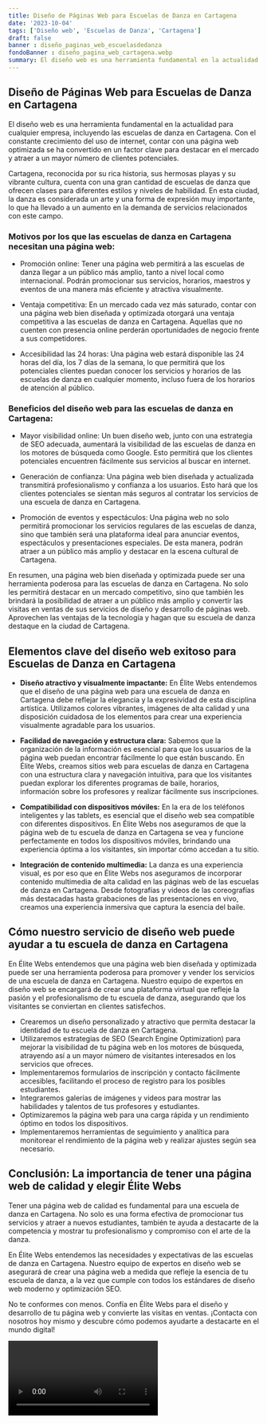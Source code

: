 ```yaml
---
title: Diseño de Páginas Web para Escuelas de Danza en Cartagena
date: '2023-10-04'
tags: ['Diseño web', 'Escuelas de Danza', 'Cartagena']
draft: false
banner : diseño_paginas_web_escuelasdedanza
fondoBanner : diseño_pagina_web_cartagena.webp
summary: El diseño web es una herramienta fundamental en la actualidad para cualquier empresa, incluyendo las escuelas de danza en Cartagena. Con el constante crecimiento del uso de internet, contar con una página web optimizada se ha convertido en un factor clave para destacar en el mercado y atraer a un mayor número de clientes potenciales.
---
```


## Diseño de Páginas Web para Escuelas de Danza en Cartagena

El diseño web es una herramienta fundamental en la actualidad para cualquier empresa, incluyendo las escuelas de danza en Cartagena. Con el constante crecimiento del uso de internet, contar con una página web optimizada se ha convertido en un factor clave para destacar en el mercado y atraer a un mayor número de clientes potenciales.

Cartagena, reconocida por su rica historia, sus hermosas playas y su vibrante cultura, cuenta con una gran cantidad de escuelas de danza que ofrecen clases para diferentes estilos y niveles de habilidad. En esta ciudad, la danza es considerada un arte y una forma de expresión muy importante, lo que ha llevado a un aumento en la demanda de servicios relacionados con este campo.

### Motivos por los que las escuelas de danza en Cartagena necesitan una página web:

- Promoción online: Tener una página web permitirá a las escuelas de danza llegar a un público más amplio, tanto a nivel local como internacional. Podrán promocionar sus servicios, horarios, maestros y eventos de una manera más eficiente y atractiva visualmente.

- Ventaja competitiva: En un mercado cada vez más saturado, contar con una página web bien diseñada y optimizada otorgará una ventaja competitiva a las escuelas de danza en Cartagena. Aquellas que no cuenten con presencia online perderán oportunidades de negocio frente a sus competidores.

- Accesibilidad las 24 horas: Una página web estará disponible las 24 horas del día, los 7 días de la semana, lo que permitirá que los potenciales clientes puedan conocer los servicios y horarios de las escuelas de danza en cualquier momento, incluso fuera de los horarios de atención al público.

### Beneficios del diseño web para las escuelas de danza en Cartagena:

- Mayor visibilidad online: Un buen diseño web, junto con una estrategia de SEO adecuada, aumentará la visibilidad de las escuelas de danza en los motores de búsqueda como Google. Esto permitirá que los clientes potenciales encuentren fácilmente sus servicios al buscar en internet.

- Generación de confianza: Una página web bien diseñada y actualizada transmitirá profesionalismo y confianza a los usuarios. Esto hará que los clientes potenciales se sientan más seguros al contratar los servicios de una escuela de danza en Cartagena.

- Promoción de eventos y espectáculos: Una página web no solo permitirá promocionar los servicios regulares de las escuelas de danza, sino que también será una plataforma ideal para anunciar eventos, espectáculos y presentaciones especiales. De esta manera, podrán atraer a un público más amplio y destacar en la escena cultural de Cartagena.

En resumen, una página web bien diseñada y optimizada puede ser una herramienta poderosa para las escuelas de danza en Cartagena. No solo les permitirá destacar en un mercado competitivo, sino que también les brindará la posibilidad de atraer a un público más amplio y convertir las visitas en ventas de sus servicios de diseño y desarrollo de páginas web. Aprovechen las ventajas de la tecnología y hagan que su escuela de danza destaque en la ciudad de Cartagena.

<GifSeo />

<Cta />

## **Elementos clave del diseño web exitoso para Escuelas de Danza en Cartagena**

- **Diseño atractivo y visualmente impactante:** En Élite Webs entendemos que el diseño de una página web para una escuela de danza en Cartagena debe reflejar la elegancia y la expresividad de esta disciplina artística. Utilizamos colores vibrantes, imágenes de alta calidad y una disposición cuidadosa de los elementos para crear una experiencia visualmente agradable para los usuarios.

- **Facilidad de navegación y estructura clara:** Sabemos que la organización de la información es esencial para que los usuarios de la página web puedan encontrar fácilmente lo que están buscando. En Élite Webs, creamos sitios web para escuelas de danza en Cartagena con una estructura clara y navegación intuitiva, para que los visitantes puedan explorar los diferentes programas de baile, horarios, información sobre los profesores y realizar fácilmente sus inscripciones.

- **Compatibilidad con dispositivos móviles:** En la era de los teléfonos inteligentes y las tablets, es esencial que el diseño web sea compatible con diferentes dispositivos. En Élite Webs nos aseguramos de que la página web de tu escuela de danza en Cartagena se vea y funcione perfectamente en todos los dispositivos móviles, brindando una experiencia óptima a los visitantes, sin importar cómo accedan a tu sitio.

- **Integración de contenido multimedia:** La danza es una experiencia visual, es por eso que en Élite Webs nos aseguramos de incorporar contenido multimedia de alta calidad en las páginas web de las escuelas de danza en Cartagena. Desde fotografías y videos de las coreografías más destacadas hasta grabaciones de las presentaciones en vivo, creamos una experiencia inmersiva que captura la esencia del baile.

## **Cómo nuestro servicio de diseño web puede ayudar a tu escuela de danza en Cartagena**

En Élite Webs entendemos que una página web bien diseñada y optimizada puede ser una herramienta poderosa para promover y vender los servicios de una escuela de danza en Cartagena. Nuestro equipo de expertos en diseño web se encargará de crear una plataforma virtual que refleje la pasión y el profesionalismo de tu escuela de danza, asegurando que los visitantes se conviertan en clientes satisfechos.

- Crearemos un diseño personalizado y atractivo que permita destacar la identidad de tu escuela de danza en Cartagena.
- Utilizaremos estrategias de SEO (Search Engine Optimization) para mejorar la visibilidad de tu página web en los motores de búsqueda, atrayendo así a un mayor número de visitantes interesados en los servicios que ofreces.
- Implementaremos formularios de inscripción y contacto fácilmente accesibles, facilitando el proceso de registro para los posibles estudiantes.
- Integraremos galerías de imágenes y videos para mostrar las habilidades y talentos de tus profesores y estudiantes.
- Optimizaremos la página web para una carga rápida y un rendimiento óptimo en todos los dispositivos.
- Implementaremos herramientas de seguimiento y analítica para monitorear el rendimiento de la página web y realizar ajustes según sea necesario.

## **Conclusión: La importancia de tener una página web de calidad y elegir Élite Webs**

Tener una página web de calidad es fundamental para una escuela de danza en Cartagena. No solo es una forma efectiva de promocionar tus servicios y atraer a nuevos estudiantes, también te ayuda a destacarte de la competencia y mostrar tu profesionalismo y compromiso con el arte de la danza.

En Élite Webs entendemos las necesidades y expectativas de las escuelas de danza en Cartagena. Nuestro equipo de expertos en diseño web se asegurará de crear una página web a medida que refleje la esencia de tu escuela de danza, a la vez que cumple con todos los estándares de diseño web moderno y optimización SEO.

No te conformes con menos. Confía en Élite Webs para el diseño y desarrollo de tu página web y convierte las visitas en ventas. ¡Contacta con nosotros hoy mismo y descubre cómo podemos ayudarte a destacarte en el mundo digital!

<Video />

<CtaBot job='Escuelas de Danza' city='Cartagena'/>

<Gmaps query='Cartagena+españa+maps' />